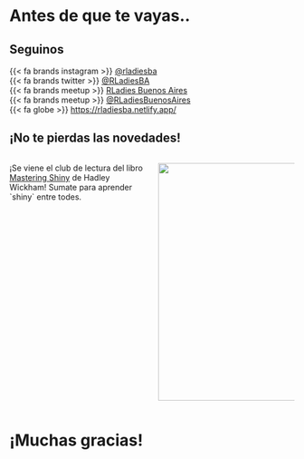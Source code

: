 # Antes de que te vayas..

## Seguinos

{{< fa brands instagram >}} [\@rladiesba](https://www.instagram.com/rladiesba/)\
{{< fa brands twitter >}} [\@RLadiesBA](https://x.com/RLadiesBA)\
{{< fa brands meetup >}} [RLadies Buenos Aires](https://www.meetup.com/es/rladies-buenos-aires/)\
{{< fa brands meetup >}} [\@RLadiesBuenosAires](https://youtube.com/@RLadiesBuenosAires)\
{{< fa globe >}} <https://rladiesba.netlify.app/>

## ¡No te pierdas las novedades! {.large-font-slide}

::: columns
::: {.column width="50%"}
¡Se viene el club de lectura del libro [Mastering Shiny](https://mastering-shiny.org/) de Hadley Wickham! Sumate para aprender \`shiny\` entre todes.
:::

::: {.column width="50%"}
![](images/cover-ma.png){fig-align="right" width="419"}
:::
:::

# ¡Muchas gracias!

